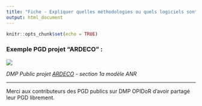 ```yaml
---
title: "Fiche - Expliquer quelles méthodologies ou quels logiciels sont utilisés pour collecter de nouvelles données"
output: html_document
---
```


```r
knitr::opts_chunk$set(echo = TRUE)
```

### Exemple PGD  projet "ARDECO" : 

![](images/exemple_PGD_ARDECO.png)

*DMP Public projet [ARDECO](https://dmp.opidor.fr/plans/8349/export.pdf?export%5Bquestion_headings%5D=true) - section 1a modèle ANR*

------------------------------------------------------------------------

Merci aux contributeurs des PGD publics sur DMP OPIDoR d'avoir partagé leur PGD librement.
